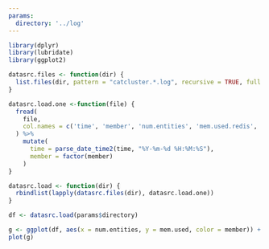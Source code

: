 ```yaml
---
params:
  directory: '../log'
---
```



```r
library(dplyr)
library(lubridate)
library(ggplot2)
```

```r
datasrc.files <- function(dir) {
  list.files(dir, pattern = "catcluster.*.log", recursive = TRUE, full.names = TRUE)
}

datasrc.load.one <-function(file) {
  fread(
    file,
    col.names = c('time', 'member', 'num.entities', 'mem.used.redis', 'mem.used', 'mem.total', 'mem.free', 'mem.max')
  ) %>%
    mutate(
      time = parse_date_time2(time, "%Y-%m-%d %H:%M:%S"),
      member = factor(member)
    )
}

datasrc.load <- function(dir) {
  rbindlist(lapply(datasrc.files(dir), datasrc.load.one))
}

df <- datasrc.load(params$directory)
```

```r
g <- ggplot(df, aes(x = num.entities, y = mem.used, color = member)) + geom_point()
plot(g)
```
